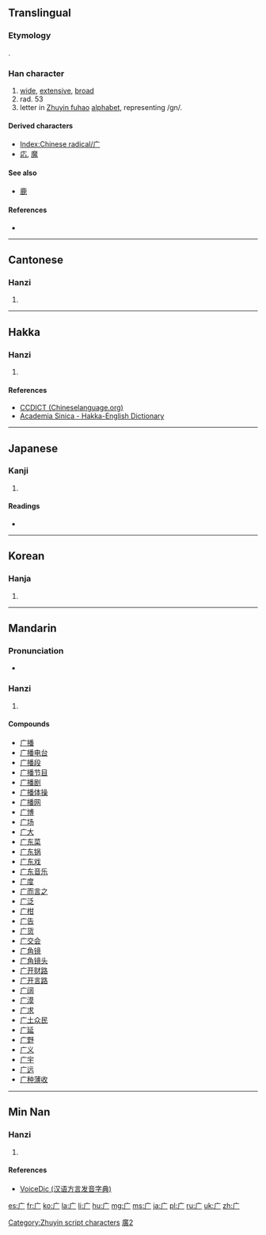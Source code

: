 {{also|廣|広|厂|疒}}
==Translingual==
{{stroke order|type=animate}}
{{ja-forms|[[広]]|广|[[廣]]}}
===Etymology===
{{Han simp|f=黃|t=&nbsp;}}.

===Han character===
{{Han char|rn=53|rad=广|as=00|sn=3|four=|canj=卜竹 (YH)|ids=⿱[[丶]][[厂]]}}

# [[wide]], [[extensive]], [[broad]]
# rad. 53
# letter in [[Zhuyin fuhao]] [[alphabet]], representing /gn/.

====Derived characters====
* [[Index:Chinese radical/广]]
* [[応]], [[魔]]

====See also====
* [[鹿]]

====References====
* {{Han ref|kx=0343.050|dkj=09221|dj=0652.140|hdz=20872.060|uh=5E7F|ud=24191}}

[[Category:Zhuyin script characters]]

----

==Cantonese==

===Hanzi===
{{yue-hanzi|jyut=[[jim2]]|y=yim2|tra=廣}}

# {{defn|lang=yue|sort=广00}}

----

==Hakka==

===Hanzi===
{{hak-hanzi|poj=yám|gd=jam<sup>3</sup> [Hailu], zam<sup>3</sup> [Siyan], kwong<sup>3</sup> [Kwangtung]|hpy=}}

# {{defn|lang=hak|sort=广00}}

====References====
*[http://www.chinalanguage.com/dictionaries/?mode=view&view=chardict&query=%E5%B9%BF CCDICT (Chineselanguage.org)]
*[http://minhakka.ling.sinica.edu.tw/bkg/hakyin/search.php?DETAIL=1&LIMIT=id=55855&dbname=su_tian_1&graph=2 Academia Sinica - Hakka-English Dictionary]

----

==Japanese==

===Kanji===
{{ja-kanji|grade=|rs=广00}}

# {{defn|lang=ja|sort=广00}}

====Readings====
* {{ja-readings|on=[[こう]] (kou)|kun=[[ひろ]] (hiro)}}

----

==Korean==

===Hanja===
{{ko-hanja|hangeul=엄|rv=eom|mr=ŏm}}

# {{defn|lang=ko|sort=广00}}

----

==Mandarin==

===Pronunciation===
* {{audio|Zh-guang.ogg|Audio|lang=cmn}}

===Hanzi===
{{cmn-hanzi|tra=廣|pin=[[ān]] ([[an1]]), [[guǎng]] ([[guang3]]), [[yǎn]] ([[yan3]])|wg=an<sup>1</sup>, kuang<sup>3</sup>, yen<sup>3</sup>}}

# {{defn|lang=cmn|sort=广00}}

====Compounds====
* [[广播]]
* [[广播电台]]
* [[广播段]]
* [[广播节目]]
* [[广播剧]]
* [[广播体操]]
* [[广播网]]
* [[广博]]
* [[广场]]
* [[广大]]
* [[广东菜]]
* [[广东锅]]
* [[广东戏]]
* [[广东音乐]]
* [[广度]]
* [[广而言之]]
* [[广泛]]
* [[广柑]]
* [[广告]]
* [[广货]]
* [[广交会]]
* [[广角镜]]
* [[广角镜头]]
* [[广开财路]]
* [[广开言路]]
* [[广阔]]
* [[广漠]]
* [[广求]]
* [[广土众民]]
* [[广延]]
* [[广野]]
* [[广义]]
* [[广宇]]
* [[广远]]
* [[广种薄收]]

----

==Min Nan==

===Hanzi===
{{nan-hanzi|poj=kéng (keng<sup>2</sup>), kóng (kong<sup>2</sup>), giám (giam<sup>2</sup>)|gd=geng<sup>3</sup>, gong<sup>3</sup>, ngiam<sup>3</sup>}}

# {{defn|lang=nan|sort=广00}}

====References====
*[http://cn.voicedic.com/ VoiceDic (汉语方言发音字典)]

[[Category:CJKV characters simplified differently in Japan and China|廣2]]
[[Category:CJKV radicals| ]]

[[es:广]]
[[fr:广]]
[[ko:广]]
[[la:广]]
[[li:广]]
[[hu:广]]
[[mg:广]]
[[ms:广]]
[[ja:广]]
[[pl:广]]
[[ru:广]]
[[uk:广]]
[[zh:广]]